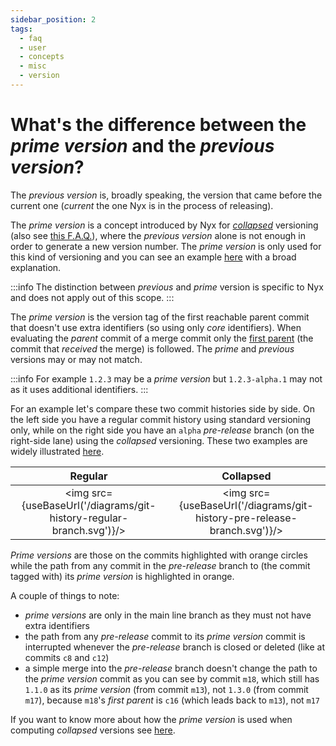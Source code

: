 ```yaml
---
sidebar_position: 2
tags:
  - faq
  - user
  - concepts
  - misc
  - version
---
```



# What's the difference between the *prime version* and the *previous version*?

The *previous version* is, broadly speaking, the version that came before the current one (*current* the one Nyx is in the process of releasing).

The *prime version* is a concept introduced by Nyx for [*collapsed*](../../user/configuration-reference/release-types.mdx#collapse-versions) versioning (also see [this F.A.Q.](how-does-collapsed-versioning-work.mdx)), where the *previous version* alone is not enough in order to generate a new version number. The *prime version* is only used for this kind of versioning and you can see an example [here](../examples/git-history-examples.mdx#pre-release-branch) with a broad explanation.

:::info
The distinction between *previous* and *prime* version is specific to Nyx and does not apply out of this scope.
:::

The *prime version* is the version tag of the first reachable parent commit that doesn't use extra identifiers (so using only *core* identifiers). When evaluating the *parent* commit of a merge commit only the [first parent](https://git-scm.com/docs/git-log#Documentation/git-log.txt---first-parent) (the commit that *received* the merge) is followed. The *prime* and *previous* versions may or may not match.

:::info
For example `1.2.3` may be a *prime version* but `1.2.3-alpha.1` may not as it uses additional identifiers.
:::

For an example let's compare these two commit histories side by side. On the left side you have a regular commit history using standard versioning only, while on the right side you have an `alpha` *pre-release* branch (on the right-side lane) using the *collapsed* versioning. These two examples are widely illustrated [here](../examples/git-history-examples.mdx).

| Regular       |  Collapsed     |
|:-------------:|:--------------:|
| <img src={useBaseUrl('/diagrams/git-history-regular-branch.svg')}/> | <img src={useBaseUrl('/diagrams/git-history-pre-release-branch.svg')}/> |

*Prime versions* are those on the commits highlighted with orange circles while the path from any commit in the *pre-release* branch to (the commit tagged with) its *prime version* is highlighted in orange.

A couple of things to note:

* *prime versions* are only in the main line branch as they must not have extra identifiers
* the path from any *pre-release* commit to its *prime version* commit is interrupted whenever the *pre-release* branch is closed or deleted (like at commits `c8` and `c12`)
* a simple merge into the *pre-release* branch doesn't change the path to the *prime version* commit as you can see by commit `m18`, which still has `1.1.0` as its *prime version* (from commit `m13`), not `1.3.0` (from commit `m17`), because `m18`'s *first parent* is `c16` (which leads back to `m13`), not `m17`

If you want to know more about how the *prime version* is used when computing *collapsed* versions see [here](how-does-collapsed-versioning-work.mdx).
